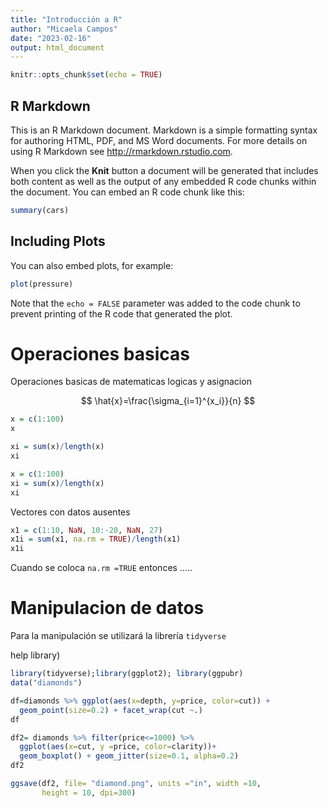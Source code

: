```yaml
---
title: "Introducción a R"
author: "Micaela Campos"
date: "2023-02-16"
output: html_document
---
```


```r
knitr::opts_chunk$set(echo = TRUE)
```

## R Markdown

This is an R Markdown document. Markdown is a simple formatting syntax for authoring HTML, PDF, and MS Word documents. For more details on using R Markdown see <http://rmarkdown.rstudio.com>.

When you click the **Knit** button a document will be generated that includes both content as well as the output of any embedded R code chunks within the document. You can embed an R code chunk like this:

```r
summary(cars)
```

## Including Plots

You can also embed plots, for example:

```r
plot(pressure)
```

Note that the `echo = FALSE` parameter was added to the code chunk to prevent printing of the R code that generated the plot.

# Operaciones basicas 
Operaciones basicas de matematicas logicas y asignacion

$$
\hat{x}=\frac{\sigma_{i=1}^{x_i}}{n}
$$

```r
x = c(1:100)
x
```

```r
xi = sum(x)/length(x)
xi
```
```r
x = c(1:100)
xi = sum(x)/length(x)
xi
```

Vectores con datos ausentes
```r
x1 = c(1:10, NaN, 10:-20, NaN, 27)
x1i = sum(x1, na.rm = TRUE)/length(x1)
x1i
```

Cuando se coloca `na.rm =TRUE` entonces .....

# Manipulacion de datos
Para la manipulación se utilizará la librería `tidyverse`

help library)

```r
library(tidyverse);library(ggplot2); library(ggpubr)
data("diamonds")

df=diamonds %>% ggplot(aes(x=depth, y=price, color=cut)) + 
  geom_point(size=0.2) + facet_wrap(cut ~.)
df

df2= diamonds %>% filter(price<=1000) %>%
  ggplot(aes(x=cut, y =price, color=clarity))+
  geom_boxplot() + geom_jitter(size=0.1, alpha=0.2)
df2

ggsave(df2, file= "diamond.png", units ="in", width =10,
       height = 10, dpi=300)
```
